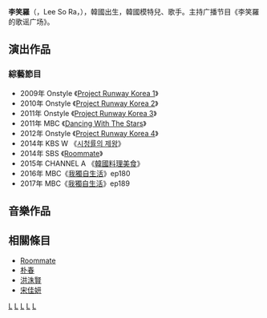 {{Unreferenced|time=2016-09-02T16:49:06+00:00}}
{{藝人
| 姓名 = 李笑羅
| 類型 = 女藝人
| 图片 = Lee So-ra at the press conference of Project RunWay Korea season 4 from acrofan.jpg
| 外文名 = 이소라
| 外文 = ko
| 羅馬拼音 = Lee So Ra
| 國籍 = {{KOR}}
| 出生日期 = {{birth_date_and_age|1969|11|4}}
| 出生地 = {{KOR}}[[慶尙南道|慶尙南道]][[統營市|統營市]]
| 語言 = [[韓語|韓語]]
| 職業 = [[歌手|歌手]]、[[模特兒|模特兒]]、[[主持人|主持人]]
| 教育程度 = 
| 宗教信仰 =
| 出道日期 = 
| 出道作 = 
| 代表作 = 《[[Roommate|Roommate]]》
| 經紀公司 = 
| IMDb     = 
}}
{{Infobox Korean name
|img=
|caption=
|hangul=이소라
|hanja={{linktext|李|笑|羅}}
|rr=Lee So Ra
|mr=Lee So-Ra
}}

'''李笑羅'''（{{Lang-ko|이소라}}，Lee So Ra，{{bd|1969年|11月4日}}），韓國出生，韓國模特兒、歌手。主持广播节目《李笑羅的歌谣广场》。

== 演出作品 ==
===綜藝節目===
* 2009年 Onstyle 《[[Project_Runway_Korea|Project Runway Korea 1]]》
* 2010年 Onstyle 《[[Project_Runway_Korea|Project Runway Korea 2]]》
* 2011年 Onstyle 《[[Project_Runway_Korea|Project Runway Korea 3]]》
* 2011年 MBC 《[[Dancing_With_The_Stars|Dancing With The Stars]]》
* 2012年 Onstyle 《[[Project_Runway_Korea|Project Runway Korea 4]]》
* 2014年 KBS W 《[[시청률의_제왕|시청률의 제왕]]》
* 2014年 SBS 《[[Roommate|Roommate]]》
* 2015年 CHANNEL A 《[[韓國料理美食|韓國料理美食]]》
* 2016年 MBC《[[我獨自生活|我獨自生活]]》ep180
* 2017年 MBC《[[我獨自生活|我獨自生活]]》ep189

== 音樂作品 ==

== 相關條目 ==
*[[Roommate|Roommate]]
*[[朴春|朴春]]
*[[洪洙賢|洪洙賢]]
*[[宋佳妍|宋佳妍]]

{{Roommate}}
[[Category:韓國電視主持人|L]]
[[Category:韓國廣播主持人|L]]
[[Category:韓國女性模特兒|L]]
[[Category:慶尚南道出身人物|L]]
[[Category:李姓|L]]